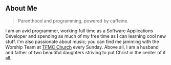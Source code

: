 ## About Me

> Parenthood and programming, powered by caffeine.

I am an avid programmer, working full time as a Software Applications Developer and spending as much of my free time as I can learning cool new stuff. I'm also passionate about music; you can find me jamming with the Worship Team at [TFMC Church](https://tfmchurch.com) every Sunday. Above all, I am a husband and father of two beautiful daughters striving to put Christ in the center of it all.